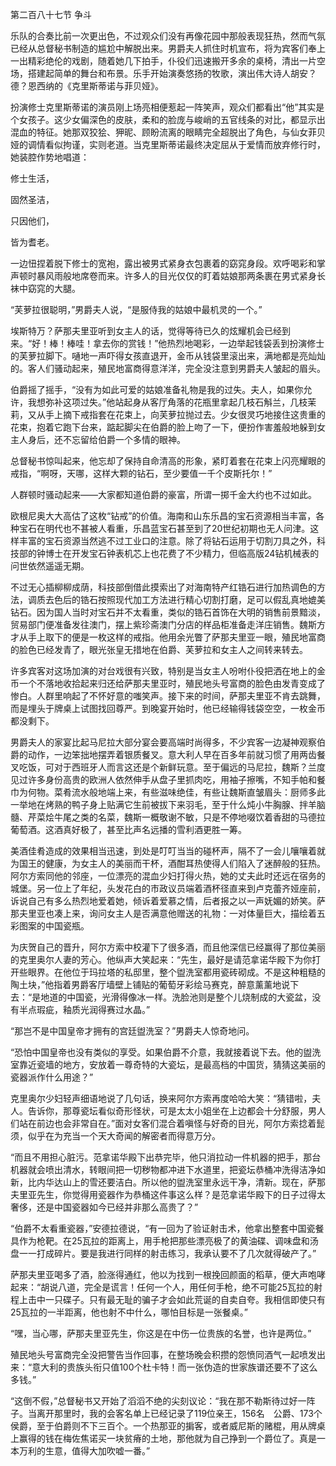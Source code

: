 

第二百八十七节 争斗

乐队的合奏比前一次更出色，不过观众们没有再像花园中那般表现狂热，然而气氛已经从总督秘书制造的尴尬中解脱出来。男爵夫人抓住时机宣布，将为宾客们奉上一出精彩绝伦的戏剧，随着她几下拍手，仆役们迅速搬开多余的桌椅，清出一片空场，搭建起简单的舞台和布景。乐手开始演奏悠扬的牧歌，演出伟大诗人胡安？德？恩西纳的《克里斯蒂诺与菲贝娅》。

扮演修士克里斯蒂诺的演员刚上场亮相便惹起一阵笑声，观众们都看出“他”其实是个女孩子。这少女偏深色的皮肤，柔和的脸庞与峻峭的五官线条的对比，都显示出混血的特征。她那双狡狯、狎昵、顾盼流离的眼睛完全超脱出了角色，与仙女菲贝娅的调情看似拘谨，实则老道。当克里斯蒂诺最终决定屈从于爱情而放弃修行时，她装腔作势地唱道：

修士生活，

固然圣洁，

只因他们，

皆为耆老。

一边忸捏着脱下修士的宽袍，露出被男式紧身衣包裹着的窈窕身段。欢呼喝彩和掌声顿时暴风雨般地席卷而来。许多人的目光仅仅的盯着姑娘那两条裹在男式紧身长袜中窈窕的大腿。

“芙萝拉很聪明，”男爵夫人说，“是服侍我的姑娘中最机灵的一个。”

埃斯特万？萨那夫里亚听到女主人的话，觉得等待已久的炫耀机会已经到来。“好！棒！棒哇！拿去你的赏钱！”他热烈地喝彩，一边举起钱袋丢到扮演修士的芙萝拉脚下。嗵地一声吓得女孩直退开，金币从钱袋里滚出来，满地都是亮灿灿的。客人们骚动起来，殖民地富商得意洋洋，完全没注意到男爵夫人皱起的眉头。

伯爵摇了摇手，“没有为如此可爱的姑娘准备礼物是我的过失。夫人，如果你允许，我想弥补这项过失。”他站起身从客厅角落的花瓶里拿起几枝石斛兰，几枝茉莉，又从手上摘下戒指套在花束上，向芙萝拉抛过去。少女很灵巧地接住这贵重的花束，抱着它跑下台来，踮起脚尖在伯爵的脸上吻了一下，便扮作害羞般地躲到女主人身后，还不忘留给伯爵一个多情的眼神。

总督秘书惊叫起来，他忘却了保持自命清高的形象，紧盯着套在花束上闪亮耀眼的戒指，“啊呀，天哪，这样大颗的钻石，至少要值一千个皮斯托尔！”

人群顿时骚动起来――大家都知道伯爵的豪富，所谓一掷千金大约也不过如此。

欧根尼奥大大高估了这枚“钻戒”的价值。海南和山东乐昌的宝石资源相当丰富，各种宝石在明代也不甚被人看重，乐昌蓝宝石甚至到了20世纪初期也无人问津。这样丰富的宝石资源当然逃不过工业口的注意。除了将钻石运用于切割刀具之外，科技部的钟博士在开发宝石钟表机芯上也花费了不少精力，但临高版24钻机械表的问世依然遥遥无期。

不过无心插柳柳成荫，科技部倒借此摸索出了对海南特产红锆石进行加热调色的方法，调质去色后的锆石按照现代加工方法进行精心切割打磨，足可以假乱真地媲美钻石。因为国人当时对宝石并不太看重，类似的锆石首饰在大明的销售前景黯淡，贸易部门便准备发往澳门，摆上紫珍斋澳门分店的样品柜准备走洋庄销售。魏斯方才从手上取下的便是一枚这样的戒指。他用余光瞥了萨那夫里亚一眼，殖民地富商的脸色已经发青了，眼光张皇无措地在伯爵、芙萝拉和女主人之间转来转去。

许多宾客对这场加演的对台戏很有兴致，特别是当女主人吩咐仆役把洒在地上的金币一个不落地收拾起来归还给萨那夫里亚时，殖民地头号富商的脸色由发青变成了惨白。人群里响起了不怀好意的嗤笑声。接下来的时间，萨那夫里亚不肯去跳舞，而是埋头于牌桌上试图找回尊严。到晚宴开始时，他已经输得钱袋空空，一枚金币都没剩下。

男爵夫人的家宴比起马尼拉大部分宴会要高端时尚得多，不少宾客一边凝神观察伯爵的动作，一边笨拙地摆弄着银质餐叉。意大利人早在百多年前就习惯了用两齿餐叉吃饭，可对于西班牙人而言这还是个新鲜玩意。至于偏远的马尼拉，魏斯？兰度见过许多身份高贵的欧洲人依然伸手从盘子里抓肉吃，用袖子擦嘴，不知手帕和餐巾为何物。菜肴流水般地端上来，有些滋味绝佳，有些让魏斯直皱眉头：厨师多此一举地在烤熟的鸭子身上贴满它生前被拔下来羽毛，至于什么炖小牛胸腺、拌羊脑髓、芹菜烩牛尾之类的名菜，魏斯一概敬谢不敏，只是不停地啜饮着香甜的马德拉葡萄酒。这酒真好极了，甚至比声名远播的雪利酒更胜一筹。

美酒佳肴造成的效果相当迅速，到处是叮叮当当的碰杯声，隔不了一会儿嚷嚷着就为国王的健康，为女主人的美丽而干杯，酒酣耳热使得人们陷入了迷醉般的狂热。阿尔方索同他的邻座，一位漂亮的混血少妇打得火热，她的丈夫此时还远在宿务的城堡。另一位上了年纪，头发花白的市政议员端着酒杯径直来到卢克蕾齐娅座前，诉说自己有多么热烈地爱着她，倾诉着爱慕之情，后者报之以一声妩媚的娇笑。萨那夫里亚也凑上来，询问女主人是否满意他赠送的礼物：一对体量巨大，描绘着五彩图案的中国瓷瓶。

为庆贺自己的晋升，阿尔方索中校灌下了很多酒，而且他深信已经赢得了那位美丽的克里奥尔人妻的芳心。他纵声大笑起来：“先生，最好是请范拿诺华殿下为你打开些眼界。在他位于玛拉塔的私邸里，整个盥洗室都用瓷砖砌成。不是这种粗糙的陶土块，”他指着男爵客厅墙壁上铺贴的葡萄牙彩绘马赛克，醉意薰薰地说下去：“是地道的中国瓷，光滑得像冰一样。洗脸池则是整个儿烧制成的大瓷盆，没有半点瑕疵，釉质光润得赛过水晶。”

“那岂不是中国皇帝才拥有的宫廷盥洗室？”男爵夫人惊奇地问。

“恐怕中国皇帝也没有类似的享受。如果伯爵不介意，我就接着说下去。他的盥洗室靠近瓷墙的地方，安放着一尊奇特的大瓷坛，是最高档的中国货，猜猜这美丽的瓷器派作什么用途？”

克里奥尔少妇轻声细语地说了几句话，换来阿尔方索再度哈哈大笑：“猜错啦，夫人。告诉你，那尊瓷坛看似奇形怪状，可是太太小姐坐在上边都会十分舒服，男人们站在前边也会非常自在。”面对女客们混合着嗔怪与好奇的目光，阿尔方索捻着髭须，似乎在为充当一个天大奇闻的解密者而得意万分。

“而且不用担心脏污。范拿诺华殿下出恭完毕，他只消拉动一件机器的把手，那台机器就会喷出清水，转眼间把一切秽物都冲进下水道里，把瓷坛恭桶冲洗得洁净如新，比内华达山上的雪还要洁白。所以他的盥洗室里永远干净，清新。现在，萨那夫里亚先生，你觉得用瓷器作为恭桶这件事这么样？是范拿诺华殿下的日子过得太奢侈，还是中国瓷器如今已经并非那么高贵了？”

“伯爵不太看重瓷器，”安德拉德说，“有一回为了验证射击术，他拿出整套中国瓷餐具作为枪靶。在25瓦拉的距离上，用手枪把那些漂亮极了的黄油碟、调味盘和汤盘一一打成碎片。要是我进行同样的射击练习，我承认要不了几次就得破产了。”

萨那夫里亚喝多了酒，脸涨得通红，他以为找到一根挽回颜面的稻草，便大声咆哮起来：“胡说八道，完全是谎言！任何一个人，用任何手枪，绝不可能25瓦拉的射程上击中一只碟子。只有最无耻的骗子才会如此荒诞的自卖自夸。我相信即使只有25瓦拉的一半距离，他也射不中什么，哪怕目标是一张餐桌。”

“嘿，当心哪，萨那夫里亚先生，你这是在中伤一位贵族的名誉，也许是两位。”

殖民地头号富商完全没把警告当作回事，在整场晚会积攒的怨愤同酒气一起喷发出来：“意大利的贵族头衔只值100个杜卡特！而一张伪造的世家族谱还要不了这么多钱。”

“这倒不假，”总督秘书又开始了滔滔不绝的尖刻议论：“我在那不勒斯待过好一阵子。当离开那里时，我的会客名单上已经记录了119位亲王，156名　公爵、173个侯爵，至于伯爵则不下三百个。一个热那亚的掮客，或者威尼斯的赌棍，用从牌桌上赢得的钱在梅佐焦诺买一块贫瘠的土地，那他就为自己挣到一个爵位了。真是一本万利的生意，值得大加吹嘘一番。”

